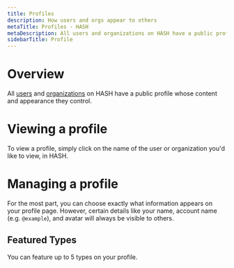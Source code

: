 ```yaml
---
title: Profiles
description: How users and orgs appear to others
metaTitle: Profiles - HASH
metaDescription: All users and organizations on HASH have a public profile whose content and appearance they control.
sidebarTitle: Profile
---
```


# Overview

All [users](/guide/webs/users) and [organizations](/guide/webs/orgs) on HASH have a public profile whose content and appearance they control.

# Viewing a profile

To view a profile, simply click on the name of the user or organization you'd like to view, in HASH.

# Managing a profile

For the most part, you can choose exactly what information appears on your profile page. However, certain details like your name, account name (e.g. `@example`), and avatar will always be visible to others.

## Featured Types

You can feature up to 5 types on your profile.